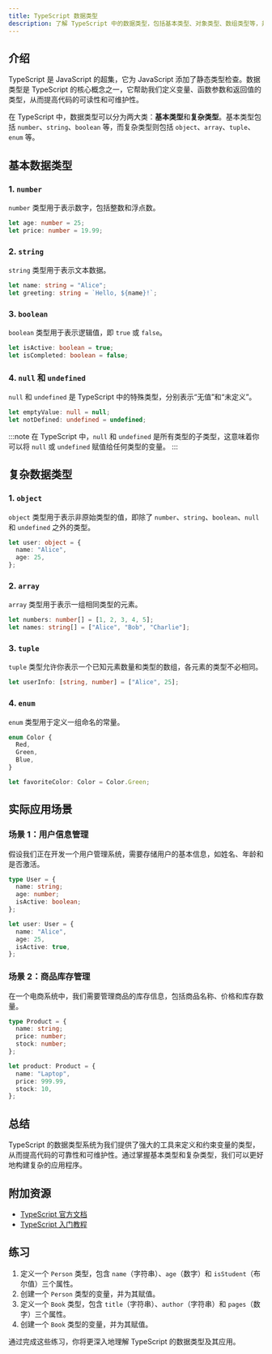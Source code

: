 ```yaml
---
title: TypeScript 数据类型
description: 了解 TypeScript 中的数据类型，包括基本类型、对象类型、数组类型等，并通过实际案例掌握其应用。
---
```


## 介绍

TypeScript 是 JavaScript 的超集，它为 JavaScript 添加了静态类型检查。数据类型是 TypeScript 的核心概念之一，它帮助我们定义变量、函数参数和返回值的类型，从而提高代码的可读性和可维护性。

在 TypeScript 中，数据类型可以分为两大类：**基本类型**和**复杂类型**。基本类型包括 `number`、`string`、`boolean` 等，而复杂类型则包括 `object`、`array`、`tuple`、`enum` 等。

## 基本数据类型

### 1. `number`

`number` 类型用于表示数字，包括整数和浮点数。

```typescript
let age: number = 25;
let price: number = 19.99;
```

### 2. `string`

`string` 类型用于表示文本数据。

```typescript
let name: string = "Alice";
let greeting: string = `Hello, ${name}!`;
```

### 3. `boolean`

`boolean` 类型用于表示逻辑值，即 `true` 或 `false`。

```typescript
let isActive: boolean = true;
let isCompleted: boolean = false;
```

### 4. `null` 和 `undefined`

`null` 和 `undefined` 是 TypeScript 中的特殊类型，分别表示“无值”和“未定义”。

```typescript
let emptyValue: null = null;
let notDefined: undefined = undefined;
```

:::note
在 TypeScript 中，`null` 和 `undefined` 是所有类型的子类型，这意味着你可以将 `null` 或 `undefined` 赋值给任何类型的变量。
:::

## 复杂数据类型

### 1. `object`

`object` 类型用于表示非原始类型的值，即除了 `number`、`string`、`boolean`、`null` 和 `undefined` 之外的类型。

```typescript
let user: object = {
  name: "Alice",
  age: 25,
};
```

### 2. `array`

`array` 类型用于表示一组相同类型的元素。

```typescript
let numbers: number[] = [1, 2, 3, 4, 5];
let names: string[] = ["Alice", "Bob", "Charlie"];
```

### 3. `tuple`

`tuple` 类型允许你表示一个已知元素数量和类型的数组，各元素的类型不必相同。

```typescript
let userInfo: [string, number] = ["Alice", 25];
```

### 4. `enum`

`enum` 类型用于定义一组命名的常量。

```typescript
enum Color {
  Red,
  Green,
  Blue,
}

let favoriteColor: Color = Color.Green;
```

## 实际应用场景

### 场景 1：用户信息管理

假设我们正在开发一个用户管理系统，需要存储用户的基本信息，如姓名、年龄和是否激活。

```typescript
type User = {
  name: string;
  age: number;
  isActive: boolean;
};

let user: User = {
  name: "Alice",
  age: 25,
  isActive: true,
};
```

### 场景 2：商品库存管理

在一个电商系统中，我们需要管理商品的库存信息，包括商品名称、价格和库存数量。

```typescript
type Product = {
  name: string;
  price: number;
  stock: number;
};

let product: Product = {
  name: "Laptop",
  price: 999.99,
  stock: 10,
};
```

## 总结

TypeScript 的数据类型系统为我们提供了强大的工具来定义和约束变量的类型，从而提高代码的可靠性和可维护性。通过掌握基本类型和复杂类型，我们可以更好地构建复杂的应用程序。

## 附加资源

- [TypeScript 官方文档](https://www.typescriptlang.org/docs/)
- [TypeScript 入门教程](https://www.typescriptlang.org/docs/handbook/typescript-in-5-minutes.html)

## 练习

1. 定义一个 `Person` 类型，包含 `name`（字符串）、`age`（数字）和 `isStudent`（布尔值）三个属性。
2. 创建一个 `Person` 类型的变量，并为其赋值。
3. 定义一个 `Book` 类型，包含 `title`（字符串）、`author`（字符串）和 `pages`（数字）三个属性。
4. 创建一个 `Book` 类型的变量，并为其赋值。

通过完成这些练习，你将更深入地理解 TypeScript 的数据类型及其应用。